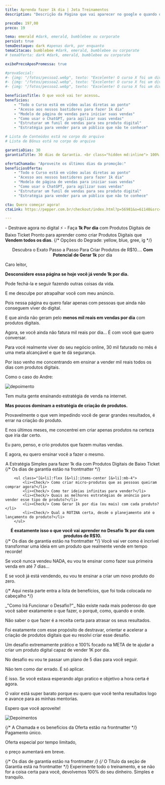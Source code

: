 ```yaml
---
title: Aprenda fazer 1k dia | Jota Treinamentos
description: "Descrição da Página que vai aparecer no google e quando o link for compratilhado no whatsapp, twitter, etc. Mantenha abaixo de 160 caracteres"

precoDe: 197,00
preco: 19

tema: emerald #dark, emerald, bumblebee ou corporate
persist: true
temaDestaque: dark #apenas dark, por enquanto
temaCitacao: bumblebee #dark, emerald, bumblebee ou corporate
# temaOferta: dark #dark, emerald, bumblebee ou corporate

exibePrecoAposPromessa: true

#provaSocial:
#- {img: "/fotos/pessoa1.webp", texto: "Excelente! O curso X foi um divisor de águas. Em apenas T meses, eu fui de A para B", nome: "Pessoa 1" }
#- {img: "/fotos/pessoa2.webp", texto: "Excelente! O curso X foi um divisor de águas. Em apenas T meses, eu fui de A para B", nome: "Pessoa 2" }
#- {img: "/fotos/pessoa1.webp", texto: "Excelente! O curso X foi um divisor de águas. Em apenas T meses, eu fui de A para B", nome: "Pessoa 3" }

beneficiosTitle: O que você vai ter acesso…
beneficios:
    - "Todo o Curso está em vídeo aulas diretas ao ponto"
    - "Acesso aos nossos bastidores para fazer 1k dia"
    - "Modelo de página de vendas para iniciar suas vendas"
    - "Como usar o ChatGPT, para agilizar suas vendas"
    - "Estruturar um funil de vendas para seu produto digital"
    - "Estratégia para vender para um público que não te conhece"

# Lista de Conteúdos está no corpo do arquivo
# Lista de Bônus está no corpo do arquivo

garantiaDias: 30
garantiaTitle: 30 dias de Garantia. <br class="hidden md:inline"> 100% de Satisfação. Risco Zero.

ofertaChamada: "Aproveite os últimos dias da promoção:"
beneficiosOferta:
    - "Todo o Curso está em vídeo aulas diretas ao ponto"
    - "Acesso aos nossos bastidores para fazer 1k dia"
    - "Modelo de página de vendas para iniciar suas vendas"
    - "Como usar o ChatGPT, para agilizar suas vendas"
    - "Estruturar um funil de vendas para seu produto digital"
    - "Estratégia para vender para um público que não te conhece"

cta: Quero começar agora!
ctaLink: https://pepper.com.br/checkout/index.html?p=56981&o=61148&src=LPRAPIDA&utm_medium=lp

---
```



<Layout frontmatter={frontmatter} >

<Fragment slot="pre-promessa">- Destrave agora no digital <span class="text-white">⚡</span> -</Fragment>
<Fragment slot="promessa">Faça <Degrade grad="yellow">**1k Por dia**</Degrade> com Produtos Digitais de Baixo Ticket</Fragment>
<Fragment slot="subpromessa">Pronto para aprender como criar Produtos Digitais que <Degrade grad="blue">**Vendem todos os dias**</Degrade>.</Fragment>
{/* Opções do Degrade: yellow, blue, gree, ig */}

<span class="text-3xl xs:text-5xl"><div align="center">Descubra o Exato Passo a Passo Para Criar Produtos de R$10…. **Com Potencial de Gerar 1k** por dia</div></span>
<p></p>
Caro leitor,

<span class="text-red">**Desconsidere essa página se hoje você já vende 1k por dia.**</span>

Pode fechá-la e seguir fazendo outras coisas da vida.

E me desculpe por atrapalhar você com meu anúncio.

Pois nessa página eu quero falar apenas com pessoas que ainda não conseguem viver do digital.

E que ainda não geram pelo **menos mil reais em vendas por dia** com produtos digitais.

Agora, se você ainda não fatura mil reais por dia... É com você que quero conversar.

Para você realmente viver do seu negócio online, 30 mil faturado no mês é uma meta alcançável e que te dá segurança.

Por isso venho me concentrando em ensinar a vender mil reais todos os dias com produtos digitais.

Como o caso do Andre:

<img src="/fotos/print.webp" alt="depoimento"/>

Tem muita gente ensinando estratégia de venda na internet.

**Mas poucos  dominam a estratégia de criação de produtos.**

Provavelmente o que vem impedindo você de gerar grandes resultados, é errar na criação do produto.

E nos últimos meses, me concentrei em criar apenas produtos na certeza que iria dar certo.

Eu paro, penso, e crio produtos que fazem muitas vendas.

E agora, eu quero ensinar você a fazer o mesmo.

<span class="text-3xl xs:text-5xl"><div align="center">A Estratégia Simples para fazer 1k dia com Produtos Digitais de Baixo Ticket</div></span>
{/* Os dias de garantia estão na frontmatter */}

        <ul class="[&>li]:flex [&>li]:items-center [&>li]:mb-4">
            <li><Check/> Como criar micro-produtos que as pessoas queiram comprar agora?</li>
            <li><Check/> Como ter ideias infinitas para vender?</li>
            <li><Check/> Quais as melhores estratégias de anúncio para vender esse tipo de produto?</li>
            <li><Check/> Como Gerar 1k por dia (ou mais) com cada produto?</li>
            <li><Check/> Qual a ROTINA certa, desde o planejamento até o lançamento do produto?</li>
        </ul>

<span class="text-3xl xs:text-3xl"><div align="center">**É exatamente isso o que você vai aprender no Desafio 1k por dia com produtos de R$10.**</div></span>
{/* Os dias de garantia estão na frontmatter */}
Você vai ver como é incrível transformar uma ideia em um produto que realmente vende em tempo recorde!

Se você nunca vendeu NADA, eu vou te ensinar como fazer sua primeira venda em até 7 dias...

E se você já está vendendo, eu vou te ensinar a criar um novo produto do zero.

{/* Aqui nesta parte entra a lista de benefícios, que foi toda colocada no cabeçalho */}

<Fragment slot="citacao">
_"Como Irá Funcionar o Desafio?"_
</Fragment>

<Fragment slot="copy-logica">
Não existe nada mais poderoso do que você saber exatamente o que fazer, o porquê, como, quando e onde.

Não saber o que fazer é a receita certa para atrasar os seus resultados.

Foi exatamente com esse propósito de destravar, orientar e acelerar a criação de produtos digitais que eu resolvi criar esse desafio.

Um desafio extremamente prático e 100% focado na META de te ajudar a criar um produto digital capaz de vender 1K por dia.

No desafio eu vou te passar um plano de 5 dias para você seguir.

Não tem como dar errado. É só aplicar.

É isso. Se você estava esperando algo pratico e objetivo a hora certa é agora.

O valor está super barato porque eu quero que você tenha resultados logo e avance para as minhas mentorias.

Espero que você aproveite!

<img src="/fotos/viviane.webp" alt="Depoimentos"/>

</Fragment>


{/* A Chamada e os benefícios da Oferta estão na frontmatter */}
<Fragment slot="textoAposCta">
Pagamento único.

Oferta especial por tempo limitado, 

o preço aumentará em breve.
</Fragment>

{/* Os dias de garantia estão na frontmatter */}
{/* O Título da seção de Garantia está na frontmatter */}
<Fragment slot="garantiaTexto">
Experimente todo o treinamento, e se não for a coisa certa para você, devolvemos 100% do seu dinheiro. Simples e tranquilo.
</Fragment>


</Layout>